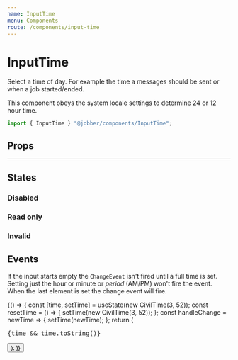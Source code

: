 ```yaml
---
name: InputTime
menu: Components
route: /components/input-time
---
```



# InputTime

<ComponentStatus stage="ready" responsive="yes" accessible="yes" />

Select a time of day. For example the time a messages should be sent or when a
job started/ended.

This component obeys the system locale settings to determine 24 or 12 hour time.

```ts
import { InputTime } "@jobber/components/InputTime";
```

<Playground>
  <InputTime defaultValue={new CivilTime(2, 35)} />
</Playground>

## Props

<Props of={InputTime} />

---

## States

### Disabled

<Playground>
  <InputTime defaultValue={new CivilTime(3, 52)} disabled={true} />
</Playground>

### Read only

<Playground>
  <InputTime defaultValue={new CivilTime(5, 23)} readonly={true} />
</Playground>

### Invalid

<Playground>
  <InputTime defaultValue={new CivilTime(2, 35)} invalid={true} />
</Playground>

## Events

If the input starts empty the `ChangeEvent` isn't fired until a full time is
set. Setting just the hour or minute or _period_ (AM/PM) won't fire the event.
When the last element is set the change event will fire.

<Playground>
  {() => {
    const [time, setTime] = useState(new CivilTime(3, 52));
    const resetTime = () => {
      setTime(new CivilTime(3, 52));
    };
    const handleChange = newTime => {
      setTime(newTime);
    };
    return (
      <Content>
        <InputTime value={time} onChange={handleChange} />
        <pre>{time && time.toString()}</pre>
        <Button label="Reset" onClick={resetTime} />
      </Content>
    );
  }}
</Playground>
